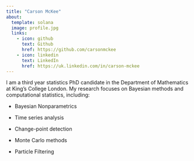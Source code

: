 ---
title: "Carson McKee"
about:
  template: solana
  image: profile.jpg
  links:
    - icon: github
      text: Github
      href: https://github.com/carsonmckee
    - icon: linkedin
      text: LinkedIn
      href: https://uk.linkedin.com/in/carson-mckee
---

I am a third year statistics PhD candidate in the Department of Mathematics at King's College London. My research focuses on Bayesian methods and computational statistics, including:

-   Bayesian Nonparametrics

-   Time series analysis

-   Change-point detection

-   Monte Carlo methods

-   Particle Filtering
